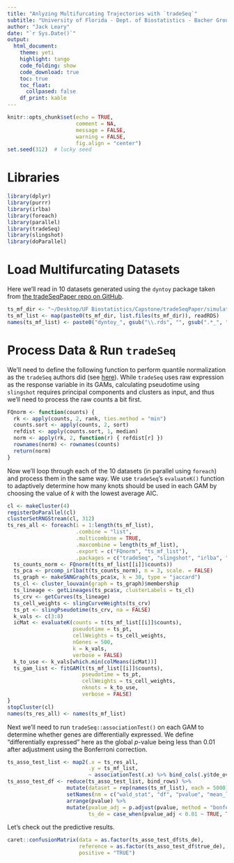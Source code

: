 ```yaml
---
title: "Anlyzing Multifurcating Trajectories with `tradeSeq`"
subtitle: "University of Florida - Dept. of Biostatistics - Bacher Group"
author: "Jack Leary"
date: "`r Sys.Date()`"
output:
  html_document:
    theme: yeti
    highlight: tango
    code_folding: show
    code_download: true
    toc: true
    toc_float:
      collpased: false
    df_print: kable
---
```


```r
knitr::opts_chunk$set(echo = TRUE, 
                      comment = NA, 
                      message = FALSE, 
                      warning = FALSE, 
                      fig.align = "center")
set.seed(312)  # lucky seed
```

# Libraries

```r
library(dplyr)
library(purrr)
library(irlba)
library(foreach)
library(parallel)
library(tradeSeq)
library(slingshot)
library(doParallel)
```

# Load Multifurcating Datasets

Here we'll read in 10 datasets generated using the `dyntoy` package taken from [the tradeSeqPaper repo on GitHub](https://github.com/statOmics/tradeSeqPaper/tree/master/simulation/sim2_dyntoy_multifurcating_4/multiple/datasets). 

```r
ts_mf_dir <- "~/Desktop/UF Biostatistics/Capstone/tradeSeqPaper/simulation/sim2_dyntoy_multifurcating_4/multiple/datasets/"
ts_mf_list <- map(paste0(ts_mf_dir, list.files(ts_mf_dir)), readRDS)
names(ts_mf_list) <- paste0("dyntoy_", gsub("\\.rds", "", gsub(".*_", "", list.files(ts_mf_dir))))
```

# Process Data & Run `tradeSeq`

We'll need to define the following function to perform quantile normalization as the `tradeSeq` authors did (see [here](https://github.com/statOmics/tradeSeqPaper/blob/master/simulation/sim2_dyntoy_multifurcating_4/20190326_evaluateDyntoyMultifurcating4.Rmd)). While `tradeSeq` uses raw expression as the response variable in its GAMs, calculating pseudotime using `slingshot` requires principal components and clusters as input, and thus we'll need to process the raw counts a bit first. 

```r
FQnorm <- function(counts) {
  rk <- apply(counts, 2, rank, ties.method = "min")
  counts.sort <- apply(counts, 2, sort)
  refdist <- apply(counts.sort, 1, median)
  norm <- apply(rk, 2, function(r) { refdist[r] })
  rownames(norm) <- rownames(counts)
  return(norm)
}
```

Now we'll loop through each of the 10 datasets (in parallel using `foreach`) and process them in the same way. We use `tradeSeq`'s `evaluateK()` function to adaptively determine how many knots should be used in each GAM by choosing the value of $k$ with the lowest average AIC. 

```r
cl <- makeCluster(4)
registerDoParallel(cl)
clusterSetRNGStream(cl, 312)
ts_res_all <- foreach(i = 1:length(ts_mf_list), 
                      .combine = "list", 
                      .multicombine = TRUE, 
                      .maxcombine = length(ts_mf_list), 
                      .export = c("FQnorm", "ts_mf_list"),
                      .packages = c("tradeSeq", "slingshot", "irlba", "bluster", "igraph")) %dopar% {
  ts_counts_norm <- FQnorm(t(ts_mf_list[[i]]$counts))
  ts_pca <- prcomp_irlba(t(ts_counts_norm), n = 3, scale. = FALSE)
  ts_graph <- makeSNNGraph(ts_pca$x, k = 30, type = "jaccard")
  ts_cl <- cluster_louvain(graph = ts_graph)$membership
  ts_lineage <- getLineages(ts_pca$x, clusterLabels = ts_cl)
  ts_crv <- getCurves(ts_lineage)
  ts_cell_weights <- slingCurveWeights(ts_crv)
  ts_pt <- slingPseudotime(ts_crv, na = FALSE)
  k_vals <- c(3:8)
  icMat <- evaluateK(counts = t(ts_mf_list[[i]]$counts),  
                     pseudotime = ts_pt, 
                     cellWeights = ts_cell_weights,
                     nGenes = 500, 
                     k = k_vals, 
                     verbose = FALSE)
  k_to_use <- k_vals[which.min(colMeans(icMat))]
  ts_gam_list <- fitGAM(t(ts_mf_list[[i]]$counts), 
                        pseudotime = ts_pt, 
                        cellWeights = ts_cell_weights, 
                        nknots = k_to_use, 
                        verbose = FALSE)
}
stopCluster(cl)
names(ts_res_all) <- names(ts_mf_list)
```

Next we'll need to run `tradeSeq::associationTest()` on each GAM to determine whether genes are differentially expressed. We define "differentially expressed" here as the global $p$-value being less than 0.01 after adjustment using the Bonferroni correction. 

```r
ts_asso_test_list <- map2(.x = ts_res_all, 
                          .y = ts_mf_list, 
                          ~ associationTest(.x) %>% bind_cols(.y$tde_overall$differentially_expressed))
ts_asso_test_df <- reduce(ts_asso_test_list, bind_rows) %>% 
                   mutate(dataset = rep(names(ts_mf_list), each = 5000)) %>% 
                   setNames(nm = c("wald_stat", "df", "pvalue", "mean_log_fc", "true_de", "dataset")) %>% 
                   arrange(pvalue) %>% 
                   mutate(pvalue_adj = p.adjust(pvalue, method = "bonferroni"), 
                          ts_de = case_when(pvalue_adj < 0.01 ~ TRUE, TRUE ~ FALSE))
```

Let's check out the predictive results. 

```r
caret::confusionMatrix(data = as.factor(ts_asso_test_df$ts_de), 
                       reference = as.factor(ts_asso_test_df$true_de), 
                       positive = "TRUE")
```
